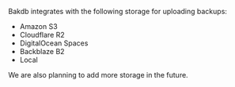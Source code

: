 Bakdb integrates with the following storage for uploading backups:

- Amazon S3
- Cloudflare R2
- DigitalOcean Spaces
- Backblaze B2
- Local

We are also planning to add more storage in the future.